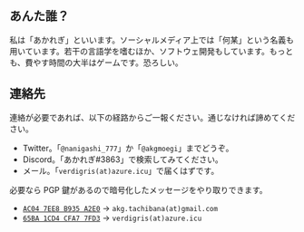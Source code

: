 ## あんた誰？

私は「あかれぎ」といいます。ソーシャルメディア上では「何某」という名義も用いています。若干の言語学を嗜むほか、ソフトウェ開発もしています。もっとも、費やす時間の大半はゲームです。恐ろしい。

## 連絡先

連絡が必要であれば、以下の経路からご一報ください。通じなければ諦めてください。

- Twitter。「`@nanigashi_777`」か「`@akgmoegi`」までどうぞ。
- Discord。「あかれぎ#3863」で検索してみてください。
- メール。「`verdigris(at)azure.icu`」で届くはずです。

必要なら PGP 鍵があるので暗号化したメッセージをやり取りできます。

- [`AC04 7EE8 B935 A2E0`](https://static.azure.icu/keys/AC04_7EE8_B935_A2E0.asc) → `akg.tachibana(at)gmail.com`
- [`65BA 1CD4 CFA7 7FD3`](https://static.azure.icu/keys/65BA_1CD4_CFA7_7FD3.asc) → `verdigris(at)azure.icu`
